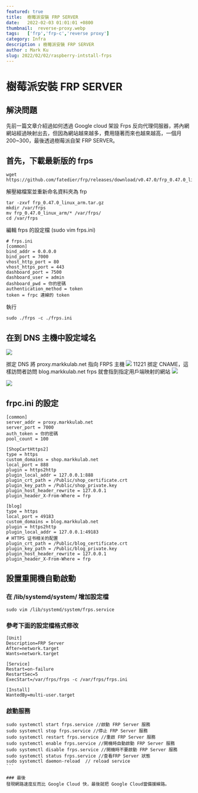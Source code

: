 ```yaml
---
featured: true
title:  樹莓派安裝 FRP SERVER
date:   2022-02-03 01:01:01 +0800
thumbnail:  reverse-proxy.webp
tags:   ['frp','frp-c','reverse proxy']
category: Infra
description : 樹莓派安裝 FRP SERVER
author : Mark Ku
slug: 2022/02/02/raspberry-intstall-frps
---
```

# 樹莓派安裝 FRP SERVER
## 解決問題
先前一篇文章介紹過如何透過 Google cloud 架設 Frps 反向代理伺服器，將內網網站經過映射出去，但因為網站越來越多，費用隨著而來也越來越高，一個月200~300，最後透過樹莓派自架 FRP SERVER。

## 首先，下載最新版的 frps
```
wget https://github.com/fatedier/frp/releases/download/v0.47.0/frp_0.47.0_linux_arm.tar.gz
```

解壓縮檔案並重新命名資料夾為 frp

```
tar -zxvf frp_0.47.0_linux_arm.tar.gz
mkdir /var/frps
mv frp_0.47.0_linux_arm/* /var/frps/
cd /var/frps
```

編輯 frps 的設定檔 (sudo vim frps.ini)

```
# frps.ini
[common]
bind_addr = 0.0.0.0
bind_port = 7000
vhost_http_port = 80
vhost_https_port = 443
dashboard_port = 7500
dashboard_user = admin
dashboard_pwd = 你的密碼
authentication_method = token
token = frpc 連線的 token 
```

執行
```
sudo ./frps -c ./frps.ini
```

## 在到 DNS 主機中設定域名
![](https://i.imgur.com/wxhxp8T.webp)

挷定 DNS 將 proxy.markkulab.net 指向 FRPS 主機
![](https://i.imgur.com/Br3Kpe1.webp)
11221
挷定 CNAME，這樣訪問者訪問 blog.markkulab.net frps 就會指到指定用戶端映射的網站
![](https://i.imgur.com/WHDoSYy.webp)

![](https://i.imgur.com/7iCNmjK.webp)

## frpc.ini 的設定

```
[common]
server_addr = proxy.markkulab.net
server_port = 7000
auth_token = 你的密碼
pool_count = 100

[ShopCartHttps2]
type = https
custom_domains = shop.markkulab.net
local_port = 888
plugin = https2http
plugin_local_addr = 127.0.0.1:888
plugin_crt_path = /Public/shop_certificate.crt
plugin_key_path = /Public/shop_private.key
plugin_host_header_rewrite = 127.0.0.1
plugin_header_X-From-Where = frp

[blog]
type = https
local_port = 49183
custom_domains = blog.markkulab.net
plugin = https2http
plugin_local_addr = 127.0.0.1:49183
# HTTPS 证书相关的配置
plugin_crt_path = /Public/blog_certificate.crt
plugin_key_path = /Public/blog_private.key
plugin_host_header_rewrite = 127.0.0.1
plugin_header_X-From-Where = frp
```


## 設置重開機自動啟動
### 在 /lib/systemd/system/ 增加設定檔

```
sudo vim /lib/systemd/system/frps.service
````

### 參考下面的設定檔格式修改
```
[Unit]
Description=FRP Server
After=network.target
Wants=network.target

[Service]
Restart=on-failure
RestartSec=5
ExecStart=/var/frps/frps -c /var/frps/frps.ini

[Install]
WantedBy=multi-user.target
```

### 啟動服務

````
sudo systemctl start frps.service //啟動 FRP Server 服務
sudo systemctl stop frps.service //停止 FRP Server 服務
sudo systemctl restart frps.service //重啟 FRP Server 服務
sudo systemctl enable frps.service //開機時自動啟動 FRP Server 服務
sudo systemctl disable frps.service //開機時不要啟動 FRP Server 服務
sudo systemctl status frps.service //查看FRP Server 狀態
sudo systemctl daemon-reload  // reload service
```

### 最後
發現網路速度反而比 Google Cloud 快，最後就把 Google Cloud當備援線路。